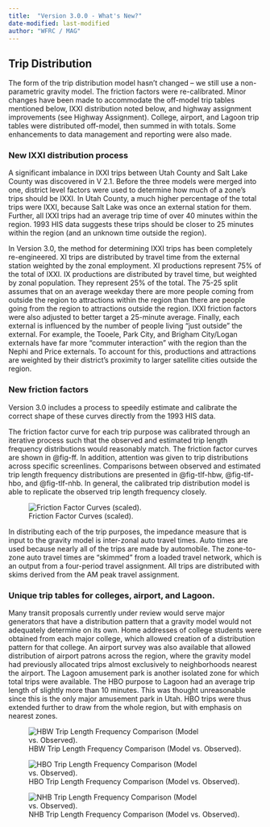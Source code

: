 ```yaml
---
title:  "Version 3.0.0 - What's New?"
date-modified: last-modified
author: "WFRC / MAG"
---
```


## Trip Distribution
The form of the trip distribution model hasn’t changed – we still use a non-parametric gravity model. The friction factors were re-calibrated.  Minor changes have been made to accommodate the off-model trip tables mentioned below, IXXI distribution noted below, and highway assignment improvements (see Highway Assignment).  College, airport, and Lagoon trip tables were distributed off-model, then summed in with totals.  Some enhancements to data management and reporting were also made.

### New IXXI distribution process
A significant imbalance in IXXI trips between Utah County and Salt Lake County was discovered in V 2.1.  Before the three models were merged into one, district level factors were used to determine how much of a zone’s trips should be IXXI.  In Utah County, a much higher percentage of the total trips were IXXI, because Salt Lake was once an external station for them.  Further, all IXXI trips had an average trip time of over 40 minutes within the region.  1993 HIS data suggests these trips should be closer to 25 minutes within the region (and an unknown time outside the region). 

In Version 3.0, the method for determining IXXI trips has been completely re-engineered.  XI trips are distributed by travel time from the external station weighted by the zonal employment.  XI productions represent 75% of the total of IXXI.  IX productions are distributed by travel time, but weighted by zonal population. They represent 25% of the total.  The 75-25 split assumes that on an average weekday there are more people coming from outside the region to attractions within the region than there are people going from the region to attractions outside the region.  IXXI friction factors were also adjusted to better target a 25-minute average.  Finally, each external is influenced by the number of people living “just outside” the external.  For example, the Tooele, Park City, and Brigham City/Logan externals have far more “commuter interaction” with the region than the Nephi and Price externals.  To account for this, productions and attractions are weighted by their district’s proximity to larger satellite cities outside the region.  

### New friction factors
Version 3.0 includes a process to speedily estimate and calibrate the correct shape of these curves directly from the 1993 HIS data.  

The friction factor curve for each trip purpose was calibrated through an iterative process such that the observed and estimated trip length frequency distributions would reasonably match. The friction factor curves are shown in @fig-ff. In addition, attention was given to trip distributions across specific screenlines. Comparisons between observed and estimated trip length frequency distributions are presented in @fig-tlf-hbw, @fig-tlf-hbo, and @fig-tlf-nhb. In general, the calibrated trip distribution model is able to replicate the observed trip length frequency closely.

![Friction Factor Curves (scaled).](_pictures/ff-curves.png){#fig-ff}

In distributing each of the trip purposes, the impedance measure that is input to the gravity model is inter-zonal auto travel times. Auto times are used because nearly all of the trips are made by automobile. The zone-to-zone auto travel times are “skimmed” from a loaded travel network, which is an output from a four-period travel assignment. All trips are distributed with skims derived from the AM peak travel assignment.

### Unique trip tables for colleges, airport, and Lagoon.
Many transit proposals currently under review would serve major generators that have a distribution pattern that a gravity model would not adequately determine on its own.  Home addresses of college students were obtained from each major college, which allowed creation of a distribution pattern for that college.  An airport survey was also available that allowed distribution of airport patrons across the region, where the gravity model had previously allocated trips almost exclusively to neighborhoods nearest the airport.  The Lagoon amusement park is another isolated zone for which total trips were available. The HBO purpose to Lagoon had an average trip length of slightly more than 10 minutes.  This was thought unreasonable since this is the only major amusement park in Utah.  HBO trips were thus extended further to draw from the whole region, but with emphasis on nearest zones. 

![HBW Trip Length Frequency Comparison (Model vs. Observed).](_pictures/tlf-hbw.png){#fig-tlf-hbw}

![HBO Trip Length Frequency Comparison (Model vs. Observed).](_pictures/tlf-hbo.png){#fig-tlf-hbo}

![NHB Trip Length Frequency Comparison (Model vs. Observed).](_pictures/tlf-nhb.png){#fig-tlf-nhb}




